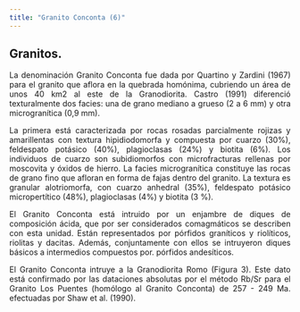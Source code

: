 ```yaml
---
title: "Granito Conconta (6)"
---
```


<div style="text-align: justify">

## Granitos.

La denominación Granito Conconta fue dada por Quartino y Zardini (1967) para el granito que aflora en la quebrada homónima, cubriendo un área de unos 40 km2 al este de la Granodiorita.
Castro (1991) diferenció texturalmente dos facies: una de grano mediano a grueso (2 a 6 mm) y otra microgranítica (0,9 mm). 

La primera está caracterizada por rocas rosadas parcialmente rojizas y amarillentas con textura hipidiodomorfa y compuesta por cuarzo (30%), feldespato potásico (40%), plagioclasas (24%) y biotita (6%). Los individuos de cuarzo son subidiomorfos con microfracturas rellenas por moscovita y óxidos de hierro. La facies microgranítica constituye las rocas de grano fino que afloran en forma de fajas dentro del granito. La textura es granular alotriomorfa, con cuarzo anhedral (35%), feldespato potásico micropertítico (48%), plagioclasas (4%) y biotita (3 %).

El Granito Conconta está intruido por un enjambre de diques de composición ácida, que por ser considerados comagmáticos se describen con esta unidad. Están representados por pórfidos graníticos y riolíticos, riolitas y dacitas. Además, conjuntamente con ellos se intruyeron diques básicos a intermedios compuestos por. pórfidos andesíticos.

El Granito Conconta intruye a la Granodiorita Romo (Figura 3). Este dato está confirmado por las dataciones absolutas por el método Rb/Sr para el Granito Los Puentes (homólogo al Granito Conconta) de 257 - 249 Ma. efectuadas por Shaw et al. (1990).

<div/>
